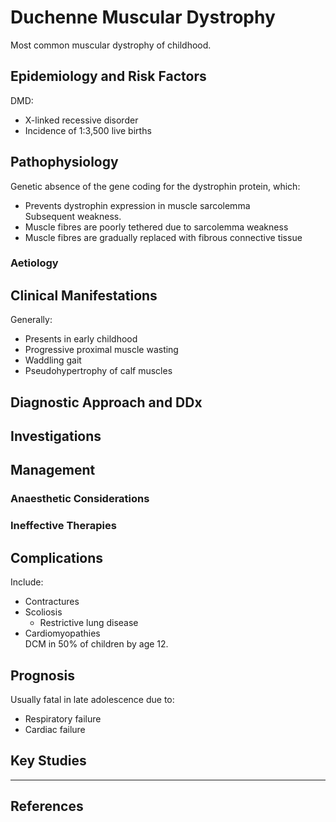 # Duchenne Muscular Dystrophy


Most common muscular dystrophy of childhood.

## Epidemiology and Risk Factors

DMD:

* X-linked recessive disorder
* Incidence of 1:3,500 live births

## Pathophysiology

Genetic absence of the gene coding for the dystrophin protein, which:

* Prevents dystrophin expression in muscle sarcolemma  
Subsequent weakness.
* Muscle fibres are poorly tethered due to sarcolemma weakness
* Muscle fibres are gradually replaced with fibrous connective tissue

### Aetiology

## Clinical Manifestations

Generally:

* Presents in early childhood
* Progressive proximal muscle wasting
* Waddling gait
* Pseudohypertrophy of calf muscles

## Diagnostic Approach and DDx

## Investigations

## Management

### Anaesthetic Considerations

### Ineffective Therapies

## Complications

Include:

* Contractures
* Scoliosis
	* Restrictive lung disease
* Cardiomyopathies  
DCM in 50% of children by age 12.

## Prognosis

Usually fatal in late adolescence due to:

* Respiratory failure
* Cardiac failure

## Key Studies


---

## References
